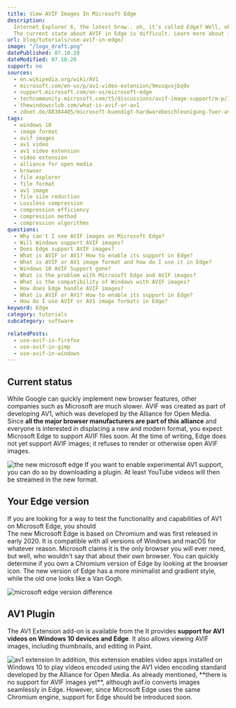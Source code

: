 ```yaml
---
title: View AVIF Images In Microsoft Edge
description:
  Internet Explorer 6, the latest brow.. oh, it's called Edge? Well, okay.
  The current state about AVIF in Edge is difficult. Learn more about it here.
url: blog/tutorials/use-avif-in-edge/
image: "/logo_draft.png"
datePublished: 07.10.20
dateModified: 07.10.20
support: no
sources:
  - en.wikipedia.org/wiki/AV1
  - microsoft.com/en-us/p/av1-video-extension/9mvzqvxjbq9v
  - support.microsoft.com/en-us/microsoft-edge
  - techcommunity.microsoft.com/t5/discussions/avif-image-support/m-p/1802087
  - thewindowsclub.com/what-is-avif-or-av1
  - zdnet.de/88384405/microsoft-kuendigt-hardwarebeschleunigung-fuer-av1-an
tags:
  - windows 10
  - image format
  - avif images
  - av1 video
  - av1 video extension
  - video extension
  - alliance for open media
  - browser
  - file explorer
  - file format
  - av1 image
  - file size reduction
  - Lossless compression
  - compression efficiency
  - compression method
  - compression algorithms
questions:
  - Why can't I see AVIF images on Microsoft Edge?
  - Will Windows support AVIF images?
  - Does Edge support AVIF images?
  - What is AVIF or AV1? How to enable its support in Edge?
  - What is AVIF or AV1 image format and how do I use it in Edge?
  - Windows 10 AVIF Support gone?
  - What is the problem with Microsoft Edge and AVIF images?
  - What is the compatibility of Windows with AVIF images?
  - How does Edge handle AVIF images?
  - What is AVIF or AV1? How to enable its support in Edge?
  - How do I use AVIF or AV1 image formats in Edge?
keyword: Edge
category: tutorials
subcategory: software

relatedPosts:
  - use-avif-in-firefox
  - use-avif-in-gimp
  - use-avif-in-windows
---
```


## Current status

While Google can quickly implement new browser features, other companies such as Microsoft are much slower. AVIF was created as part of developing AV1, which was developed by the Alliance for Open Media. Since **all the major browser manufacturers are part of this alliance** and everyone is interested in displacing a new and modern format, you expect Microsoft Edge to support AVIF files soon. At the time of writing, Edge does not yet support AVIF images; it refuses to render or otherwise open AVIF images.

<Image url="edge-new" alt="the new microsoft edge" />
If you want to enable experimental AV1 support, you can do so by downloading a plugin.
At least YouTube videos will then be streamed in the new format.

## Your Edge version

If you are looking for a way to test the functionality and capabilities of AV1 on Microsoft Edge, you should <Link link="microsoft.com/edge" text="download the latest version of the browser." ext />  
The new Microsoft Edge is based on Chromium and was first released in early 2020\. It is compatible with all versions of Windows and macOS for whatever reason. Microsoft claims it is the only browser you will ever need, but well, who wouldn't say that about their own browser. You can quickly determine if you own a Chromium version of Edge by looking at the browser icon. The new version of Edge has a more minimalist and gradient style, while the old one looks like a Van Gogh.

<Image url="edge-or-edge" alt="microsoft edge version difference" />

## AV1 Plugin

The AV1 Extension add-on is available from the <Link link="microsoft.com/en-us/p/av1-video-extension/9mvzqvxjbq9v" text="Microsoft Store." ext /> It provides **support for AV1 videos on Windows 10 devices and Edge**. It also allows viewing AVIF images, including thumbnails, and editing in Paint.

<Image url="edge-av1" alt="av1 extension" />
In addition, this extension enables video apps installed on Windows 10 to play videos
encoded using the AV1 video encoding standard developed by the Alliance for Open
Media. As already mentioned, **there is no support for AVIF images yet**, although
avif.io converts images seamlessly in Edge. However, since Microsoft Edge uses the
same Chromium engine, support for Edge should be introduced soon.
